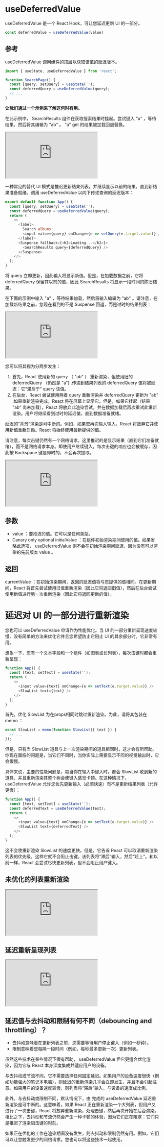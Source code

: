 # useDeferredValue

useDeferredValue 是一个 React Hook，可让您延迟更新 UI 的一部分。

``` javascript
const deferredValue = useDeferredValue(value)
```

## 参考

useDeferredValue 调用组件的顶层以获取该值的延迟版本。

``` javascript
import { useState, useDeferredValue } from 'react';

function SearchPage() {
  const [query, setQuery] = useState('');
  const deferredQuery = useDeferredValue(query);
  // ...
}
```

**让我们通过一个示例来了解这何时有用。**

在此示例中， SearchResults 组件在获取搜索结果时挂起。尝试键入 "a" ，等待结果，然后将其编辑为 "ab" 。 "a" get 的结果被加载回退替换。

<iframe src="https://codesandbox.io/embed/3lgvwy?view=editor+%2B+preview&module=%2Fsrc%2FApp.js"
    style={{width: "100%", height: "500px", border: "0", borderRadius: "4px", overflow: "hidden"}}
    title="eager-agnesi-3lgvwy"
    allow="accelerometer; ambient-light-sensor; camera; encrypted-media; geolocation; gyroscope; hid; microphone; midi; payment; usb; vr; xr-spatial-tracking"
    sandbox="allow-forms allow-modals allow-popups allow-presentation allow-same-origin allow-scripts"
></iframe>

一种常见的替代 UI 模式是推迟更新结果列表，并继续显示以前的结果，直到新结果准备就绪。调用 useDeferredValue 以向下传递查询的延迟版本：

``` javascript
export default function App() {
  const [query, setQuery] = useState('');
  const deferredQuery = useDeferredValue(query);
  return (
    <>
      <label>
        Search albums:
        <input value={query} onChange={e => setQuery(e.target.value)} />
      </label>
      <Suspense fallback={<h2>Loading...</h2>}>
        <SearchResults query={deferredQuery} />
      </Suspense>
    </>
  );
}
```

将 query 立即更新，因此输入将显示新值。但是，在加载数据之前，它将 deferredQuery 保留其以前的值，因此 SearchResults 将显示一段时间的陈旧结果。

在下面的示例中输入 "a" ，等待结果加载，然后将输入编辑为 "ab" 。请注意，在加载新结果之前，您现在看到的不是 Suspense 回退，而是过时的结果列表：

<iframe src="https://codesandbox.io/embed/jryw3v?view=editor+%2B+preview&module=%2Fsrc%2FApp.js"
    style={{width: "100%", height: "500px", border: "0", borderRadius: "4px", overflow: "hidden"}}
    title="priceless-wildflower-jryw3v"
    allow="accelerometer; ambient-light-sensor; camera; encrypted-media; geolocation; gyroscope; hid; microphone; midi; payment; usb; vr; xr-spatial-tracking"
    sandbox="allow-forms allow-modals allow-popups allow-presentation allow-same-origin allow-scripts"
></iframe>

您可以将其视为分两步发生：

1. 首先，React 使用新的 query （ "ab" ） 重新渲染，但使用旧的 deferredQuery （仍然是 "a") .传递到结果列表的 deferredQuery 值将被延迟：它“滞后于” query 该值。
2. 在后台，React 尝试使用两者 query 重新渲染并 deferredQuery 更新为 "ab" .如果重新渲染完成，React 将在屏幕上显示它。但是，如果它挂起（结果 "ab" 尚未加载），React 将放弃此渲染尝试，并在数据加载后再次重试此重新渲染。用户将继续看到过时的延迟值，直到数据准备就绪。

延迟的“背景”渲染是可中断的。例如，如果您再次输入输入，React 将放弃它并使用新值重新启动。React 将始终使用最新提供的值。

请注意，每次击键仍然有一个网络请求。这里推迟的是显示结果（直到它们准备就绪），而不是网络请求本身。即使用户继续键入，每次击键的响应也会被缓存，因此按 Backspace 键是即时的，不会再次提取。

<iframe src="https://codesandbox.io/embed/f8d9m4?view=editor+%2B+preview&module=%2Fsrc%2FApp.js"
    style={{width: "100%", height: "500px", border: "0", borderRadius: "4px", overflow: "hidden"}}
    title="sweet-snyder-f8d9m4"
    allow="accelerometer; ambient-light-sensor; camera; encrypted-media; geolocation; gyroscope; hid; microphone; midi; payment; usb; vr; xr-spatial-tracking"
    sandbox="allow-forms allow-modals allow-popups allow-presentation allow-same-origin allow-scripts"
></iframe>

## 参数

- value ：要推迟的值。它可以是任何类型。
- Canary only optional initialValue ：在组件初始渲染期间使用的值。如果省略此选项， useDeferredValue 则不会在初始渲染期间延迟，因为没有可以渲染的先前版本 value 。

## 返回

currentValue ：在初始渲染期间，返回的延迟值将与您提供的值相同。在更新期间，React 将首先尝试使用旧值重新渲染（因此它将返回旧值），然后在后台尝试使用新值进行另一次重新渲染（因此它将返回更新的值）。

# 延迟对 UI 的一部分进行重新渲染

您也可以 useDeferredValue 申请作为性能优化。当 UI 的一部分重新呈现速度较慢、没有简单的方法来优化它并且您希望防止它阻止 UI 的其余部分时，它非常有用。

想象一下，您有一个文本字段和一个组件（如图表或长列表），每次击键时都会重新呈现：

``` javascript
function App() {
  const [text, setText] = useState('');
  return (
    <>
      <input value={text} onChange={e => setText(e.target.value)} />
      <SlowList text={text} />
    </>
  );
}
```

首先，优化 SlowList 为在props相同时跳过重新渲染。为此，请将其包装在 memo ：

``` javascript
const SlowList = memo(function SlowList({ text }) {
  // ...
});
```

但是，只有当 SlowList 道具与上一次渲染期间的道具相同时，这才会有所帮助。你现在面临的问题是，当它们不同时，当你实际上需要显示不同的视觉输出时，它会很慢。

具体来说，主要的性能问题是，每当你在输入中键入时，都会 SlowList 收到新的道具，并且重新渲染其整个树会使键入感觉卡顿。在这种情况下， useDeferredValue 允许您优先更新输入（必须快速）而不是更新结果列表（允许更慢）：

``` javascript
function App() {
  const [text, setText] = useState('');
  const deferredText = useDeferredValue(text);
  return (
    <>
      <input value={text} onChange={e => setText(e.target.value)} />
      <SlowList text={deferredText} />
    </>
  );
}
```

这不会使重新渲染 SlowList 的速度更快。但是，它告诉 React 可以取消重新渲染列表的优先级，这样它就不会阻止击键。该列表将“滞后”输入，然后“赶上”。和以前一样，React 会尝试尽快更新列表，但不会阻止用户键入。

## 未优化的列表重新渲染

<iframe src="https://codesandbox.io/embed/7whsp7?view=editor+%2B+preview&module=%2Fsrc%2FSlowList.js"
    style={{width: "100%", height: "500px", border: "0", borderRadius: "4px", overflow: "hidden"}}
    title="react.dev (forked)"
    allow="accelerometer; ambient-light-sensor; camera; encrypted-media; geolocation; gyroscope; hid; microphone; midi; payment; usb; vr; xr-spatial-tracking"
    sandbox="allow-forms allow-modals allow-popups allow-presentation allow-same-origin allow-scripts"
></iframe>

## 延迟重新呈现列表

<iframe src="https://codesandbox.io/embed/94tgxw?view=editor+%2B+preview&module=%2Fsrc%2FApp.js"
    style={{width: "100%", height: "500px", border: "0", borderRadius: "4px", overflow: "hidden"}}
    title="react.dev (forked)"
    allow="accelerometer; ambient-light-sensor; camera; encrypted-media; geolocation; gyroscope; hid; microphone; midi; payment; usb; vr; xr-spatial-tracking"
    sandbox="allow-forms allow-modals allow-popups allow-presentation allow-same-origin allow-scripts"
></iframe>

## 延迟值与去抖动和限制有何不同（debouncing and throttling）？

- 去抖动意味着在更新列表之前，您需要等待用户停止键入（例如一秒钟）。
- 限制意味着您每隔一段时间（例如，每秒最多更新一次）更新列表。

虽然这些技术在某些情况下很有帮助， useDeferredValue 但它更适合优化渲染，因为它与 React 本身深度集成并适应用户的设备。

与去抖动或节流不同，它不需要选择任何固定延迟。如果用户的设备速度很快（例如功能强大的笔记本电脑），则延迟的重新渲染几乎会立即发生，并且不会引起注意。如果用户的设备速度较慢，则列表将“滞后”输入，与设备的速度成比例。

此外，与去抖动或限制不同，默认情况下，由 完成的 useDeferredValue 延迟重新渲染是可中断的。这意味着，如果 React 正在重新渲染一个大列表，但用户又进行了一次击键，React 将放弃重新渲染，处理击键，然后再次开始在后台渲染。相比之下，去抖动和节流仍然会产生一种卡顿的体验，因为它们正在阻塞：它们只是推迟了渲染阻击键的时刻。

如果正在优化的工作在渲染期间没有发生，则去抖动和限制仍然有用。例如，它们可以让您触发更少的网络请求。您也可以将这些技术一起使用。

